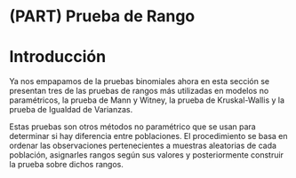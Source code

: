 # (PART) Prueba de Rango {-}

# Introducción {-}

Ya nos empapamos de la pruebas binomiales ahora en esta sección se presentan tres de las pruebas de rangos más utilizadas en modelos no paramétricos, la prueba de Mann y Witney,  la prueba de Kruskal-Wallis y la prueba de Igualdad de Varianzas.

Estas pruebas son otros métodos no paramétrico que se usan para determinar si hay diferencia entre poblaciones. El procedimiento se basa en ordenar las observaciones pertenecientes a muestras aleatorias de cada población, asignarles rangos según sus valores y posteriormente construir la prueba sobre dichos rangos. 
